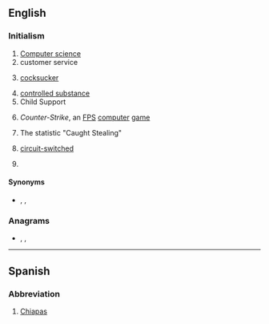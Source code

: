 {{also|Appendix:Variations of "cs"}}
==English==

===Initialism===
{{rfc-header|Initialism}}
{{en-initialism}}

# [[computer science|Computer science]]
# customer service
# {{lb|en|vulgar|slang}} [[cocksucker]]
# [[controlled substance]]
# Child Support
# {{lb|en|computer games}} ''Counter-Strike'', an [[FPS]] [[computer]] [[game]]
# {{lb|en|baseball}} The statistic "Caught Stealing"
# {{lb|en|telecommunications}} [[w:Circuit switching|circuit-switched]]
# {{lb|en|UK|police}} {{initialism of|lang=en|chief superintendent}}

====Synonyms====
* {{sense|chief superintendent}} {{l|en|Ch Supt}}, {{l|en|Ch. Supt.}}, {{l|en|CSP}}

===Anagrams===
* {{l|en|sc.}}, {{l|en|SC}}, {{l|en|S.C.}}

----

==Spanish==

===Abbreviation===
{{rfc-header|Abbreviation}}
{{head|es|abbreviation}}

# [[Chiapas]] {{gloss|Mexican state}}